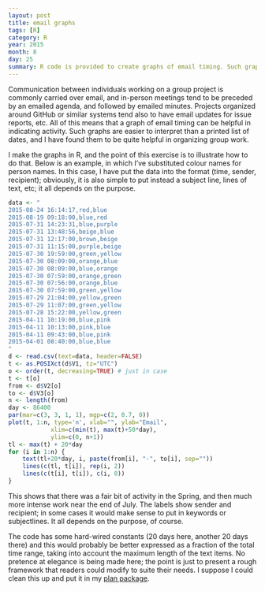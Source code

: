 ```yaml
---
layout: post
title: email graphs
tags: [R]
category: R
year: 2015
month: 8
day: 25
summary: R code is provided to create graphs of email timing. Such graphs can be helpful in documenting progress in group projects for which email frequency is of interest.
---
```


Communication between individuals working on a group project is commonly
carried over email, and in-person meetings tend to be preceded by an emailed
agenda, and followed by emailed minutes.  Projects organized around GitHub or
similar systems tend also to have email updates for issue reports, etc.  All of
this means that a graph of email timing can be helpful in indicating activity.
Such graphs are easier to interpret than a printed list of dates, and I have
found them to be quite helpful in organizing group work.

I make the graphs in R, and the point of this exercise is to illustrate how to
do that.  Below is an example, in which I've substituted colour names for
person names. In this case, I have put the data into the format (time, sender,
recipient); obviously, it is also simple to put instead a subject line, lines
of text, etc; it all depends on the purpose.

```r
data <- "
2015-08-24 16:14:17,red,blue
2015-08-19 09:18:00,blue,red
2015-07-31 14:23:31,blue,purple
2015-07-31 13:48:56,beige,blue
2015-07-31 12:17:00,brown,beige
2015-07-31 11:15:00,purple,beige
2015-07-30 19:59:00,green,yellow
2015-07-30 08:09:00,orange,blue
2015-07-30 08:09:00,blue,orange
2015-07-30 07:59:00,orange,green
2015-07-30 07:56:00,orange,blue
2015-07-30 07:59:00,green,yellow
2015-07-29 21:04:00,yellow,green
2015-07-29 11:07:00,green,yellow
2015-07-28 15:22:00,yellow,green
2015-04-11 10:19:00,blue,pink
2015-04-11 10:13:00,pink,blue
2015-04-11 09:43:00,blue,pink
2015-04-01 08:40:00,blue,blue
"
d <- read.csv(text=data, header=FALSE)
t <- as.POSIXct(d$V1, tz="UTC")
o <- order(t, decreasing=TRUE) # just in case
t <- t[o]
from <- d$V2[o]
to <- d$V3[o]
n <- length(from)
day <- 86400
par(mar=c(3, 3, 1, 1), mgp=c(2, 0.7, 0))
plot(t, 1:n, type='n', xlab="", ylab="Email",
            xlim=c(min(t), max(t)+50*day),
            ylim=c(0, n+1))
tl <- max(t) + 20*day
for (i in 1:n) {
    text(tl+20*day, i, paste(from[i], "-", to[i], sep=""))
    lines(c(tl, t[i]), rep(i, 2))
    lines(c(t[i], t[i]), c(i, 0))
}
```

This shows that there was a fair bit of activity in the Spring, and then much
more intense work near the end of July.  The labels show sender and recipient;
in some cases it would make sense to put in keywords or subjectlines. It all
depends on the purpose, of course.

The code has some hard-wired constants (20 days here, another 20 days there)
and this would probably be better expressed as a fraction of the total time
range, taking into account the maximum length of the text items.  No pretence
at elegance is being made here; the point is just to present a rough framework
that readers could modify to suite their needs.  I suppose I could clean this
up and put it in my [plan package](https://github.com/dankelley/plan).
